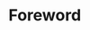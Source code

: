 # Foreword {.unnumbered}

```{=html}
<!--  As of 2022, it has now become obvious to the general public that the Earth's climate is changing. Massive flood events, repeated heatwaves, never-ending droughts, disappearing glaciers, biodiversity collapse, … Reports on weather anomalies were already published in the 1960's, the Intergovernmental Panel on Climate Change (IPCC) was created in 1988, the Kyoto Protocol was adopted in 1997, An Inconvenient Truth was released in 2006, the Paris Agreement was signed in 2015 and still, what has really changed? 

As I am writing this part, the COP27 (sponsored by Coca-Cola, no joke) is taking place with an acknowledged record number of fossil fuels lobbyists, bloody stadiums with outside air conditioning are about to be used in the desert for a month and it seems like 'leaders' of the Free World have been having hearing issues. See for yourself:

*"I am drowning"* said Pakistan

*"I'm sorry, what?"* said the Free World

*"I am starving"* said Ethiopia

*"Can't hear you, louder please!"* said the Free World

*"We are suffocating"* said India

*"Of course, I would love building new pipelines in your garden"* said the Free World

While I am not an activist (yet?) or a politician (I am too honest to be elected), rest assured, there are no fake news in this work.

I hope you will enjoy it and no, I won't tweet about it. -->
```
